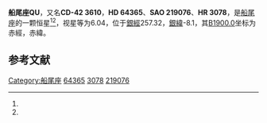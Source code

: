 {{Starbox begin
| name = 船尾座QU
}}
{{Starbox observe
| epoch = [[J2000.0|J2000.0]]
| constell = [[船尾座|船尾座]]<ref name=SIMBAD>{{cite web
 | url=http://simbad.u-strasbg.fr/simbad/sim-id?Ident=HR+3078
 | title =Pulsating variable Star
 | publisher=Centre de Données astronomiques de Strasbourg
 | work=SIMBAD
 | accessdate=2012-07-13}}</ref><ref name=DATA>{{cite web
 | url=http://vizier.u-strasbg.fr/viz-bin/VizieR-5?-out.add=.&-source=5050&-corr=PK=HR&-out.max=9999&HR=3078
 | title =VizieR Detailed Page
 | accessdate=2012-07-13}}</ref>
| 星官 = 
| ra = {{RA|7|51|40.3}}<ref name=SIMBAD /><ref name=DATA />
| dec = {{DEC|-42|53|18}}<ref name=SIMBAD /><ref name=DATA />
| appmag_v = 6.04<ref name=SIMBAD /><ref name=DATA />
}}
{{Starbox character
| class = B2IV<ref name=SIMBAD /><ref name=DATA />
| b-v = -0.18<ref name=SIMBAD /><ref name=DATA />
| u-b = -0.84<ref name=SIMBAD /><ref name=DATA />
| r-i = <ref name=SIMBAD /><ref name=DATA />
| variable = 
}}
{{Starbox astrometry
| radial_v = -0.84
| prop_mo_ra = 32
| parallax = 
| p_error = 
}}
{{Starbox catalog
| names =CD-42 3610，[[SAO星表|SAO]] 219076，[[HD星表|HD]] 64365，[[HR星表|HR]] 3078}}
{{Starbox reference |Simbad=HR+3078}}
{{Starbox end}}

'''船尾座QU'''，又名'''CD-42 3610'''，'''HD 64365'''、'''SAO 219076'''、'''HR 3078'''，是[[船尾座|船尾座]]的一颗恒星<ref name=SIMBAD /><ref name=DATA />，视星等为6.04，位于[[銀道座標系|銀經]]257.32，[[銀道座標系|銀緯]]-8.1，其[[B1900.0|B1900.0]]坐标为赤經{{RA|7|48|22.7}}，赤緯{{DEC|-42|-8.1|52}}。

== 参考文献 ==
{{reflist}}

{{star-stub}}

{{船尾座恒星}}
[[Category:船尾座|Category:船尾座]]
[[Category:HD和HDE天體|64365]]
[[Category:HR天體|3078]]
[[Category:SAO天體|219076]]